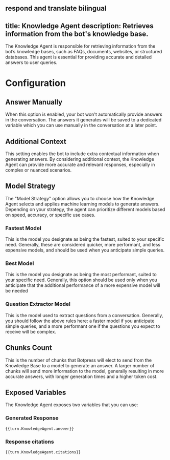 respond and translate bilingual
---
title: Knowledge Agent
description: Retrieves information from the bot's knowledge base.
---

The Knowledge Agent is responsible for retrieving information from the bot’s knowledge bases, such as FAQs, documents, websites, or structured databases. This agent is essential for providing accurate and detailed answers to user queries.

# Configuration

## Answer Manually

When this option is enabled, your bot won't automatically provide answers in the conversation. The answers it generates will be saved to a dedicated variable which you can use manually in the conversation at a later point.

## Additional Context

This setting enables the bot to include extra contextual information when generating answers. By considering additional context, the Knowledge Agent can provide more accurate and relevant responses, especially in complex or nuanced scenarios.

## Model Strategy

The "Model Strategy" option allows you to choose how the Knowledge Agent selects and applies machine learning models to generate answers. Depending on your strategy, the agent can prioritize different models based on speed, accuracy, or specific use cases.

### Fastest Model

This is the model you designate as being the fastest, suited to your specific need. Generally, these are considered quicker, more performant, and less expensive models, and should be used when you anticipate simple queries.

### Best Model

This is the model you designate as being the most performant, suited to your specific need. Generally, this option should be used only when you anticipate that the additional performance of a more expensive model will be needed

### Question Extractor Model

This is the model used to extract questions from a conversation. Generally, you should follow the above rules here: a faster model if you anticipate simple queries, and a more performant one if the questions you expect to receive will be complex.

## Chunks Count

This is the number of chunks that Botpress will elect to send from the Knowledge Base to a model to generate an answer. A larger number of chunks will send more information to the model, generally resulting in more accurate answers, with longer generation times and a higher token cost.

## Exposed Variables

The Knowledge Agent exposes two variables that you can use:

### Generated Response

```
{{turn.KnowledgeAgent.answer}}
```

### Response citations

```
{{turn.KnowledgeAgent.citations}}
```
